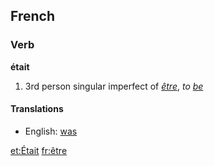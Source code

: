 ==French==
===Verb===
'''était'''

# 3rd person singular imperfect of ''[[être]]'', ''to [[be]]''

====Translations====
*English: [[was]]

[[et:Était]]
[[fr:être]]